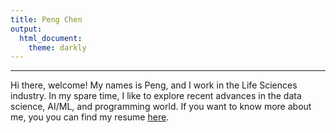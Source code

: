 ```yaml
---
title: Peng Chen
output: 
  html_document:
    theme: darkly
---
```


------------------------------------------------------------------------

Hi there, welcome! My names is Peng, and I work in the Life Sciences industry. In my spare time, I like to explore recent advances in the data science, AI/ML, and programming world. If you want to know more about me, you you can find my resume [here](docs/Resume_Peng_Chen.pdf).
